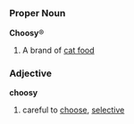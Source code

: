 =={{en}}==
===Proper Noun===
'''Choosy'''&reg;
#A brand of [[cat food]]
===Adjective===
'''choosy'''
#careful to [[choose]], [[selective]]